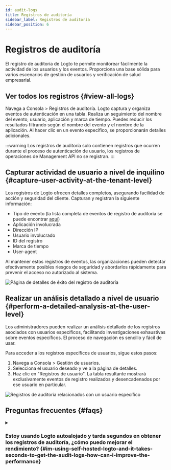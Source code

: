 ```yaml
---
id: audit-logs
title: Registros de auditoría
sidebar_label: Registros de auditoría
sidebar_position: 6
---
```


# Registros de auditoría

El registro de auditoría de Logto te permite monitorear fácilmente la actividad de los usuarios y los eventos. Proporciona una base sólida para varios escenarios de gestión de usuarios y verificación de salud empresarial.

## Ver todos los registros \{#view-all-logs}

Navega a <CloudLink to="/audit-logs">Consola > Registros de auditoría</CloudLink>. Logto captura y organiza eventos de autenticación en una tabla. Realiza un seguimiento del nombre del evento, usuario, aplicación y marca de tiempo. Puedes reducir los resultados filtrando según el nombre del evento y el nombre de la aplicación. Al hacer clic en un evento específico, se proporcionarán detalles adicionales.

:::warning
Los registros de auditoría solo contienen registros que ocurren durante el proceso de autenticación de usuario, los registros de operaciones de Management API no se registran.
:::

## Capturar actividad de usuario a nivel de inquilino \{#capture-user-activity-at-the-tenant-level}

Los registros de Logto ofrecen detalles completos, asegurando facilidad de acción y seguridad del cliente. Capturan y registran la siguiente información:

- Tipo de evento (la lista completa de eventos de registro de auditoría se puede encontrar [aquí](https://github.com/logto-io/logto/blob/master/packages/console/src/consts/logs.ts))
- Aplicación involucrada
- Dirección IP
- Usuario involucrado
- ID del registro
- Marca de tiempo
- User-agent

Al mantener estos registros de eventos, las organizaciones pueden detectar efectivamente posibles riesgos de seguridad y abordarlos rápidamente para prevenir el acceso no autorizado al sistema.

<img
  src="/img/assets/audit-log-success-details-page.png"
  alt="Página de detalles de éxito del registro de auditoría"
/>

## Realizar un análisis detallado a nivel de usuario \{#perform-a-detailed-analysis-at-the-user-level}

Los administradores pueden realizar un análisis detallado de los registros asociados con usuarios específicos, facilitando investigaciones exhaustivas sobre eventos específicos. El proceso de navegación es sencillo y fácil de usar.

Para acceder a los registros específicos de usuarios, sigue estos pasos:

1. Navega a <CloudLink to="/users">Consola > Gestión de usuarios</CloudLink>.
2. Selecciona el usuario deseado y ve a la página de detalles.
3. Haz clic en "Registros de usuario". La tabla resultante mostrará exclusivamente eventos de registro realizados y desencadenados por ese usuario en particular.

<img
  src="/img/assets/audit-logs-related-to-specific-user.png"
  alt="Registros de auditoría relacionados con un usuario específico"
/>

## Preguntas frecuentes \{#faqs}

<details>
<summary>

### Estoy usando Logto autoalojado y tarda segundos en obtener los registros de auditoría, ¿cómo puedo mejorar el rendimiento? \{#im-using-self-hosted-logto-and-it-takes-seconds-to-get-the-audit-logs-how-can-i-improve-the-performance}

</summary>

Los usuarios de OSS deben agregar un cronjob para limpiar regularmente los registros de auditoría desactualizados.

</details>
